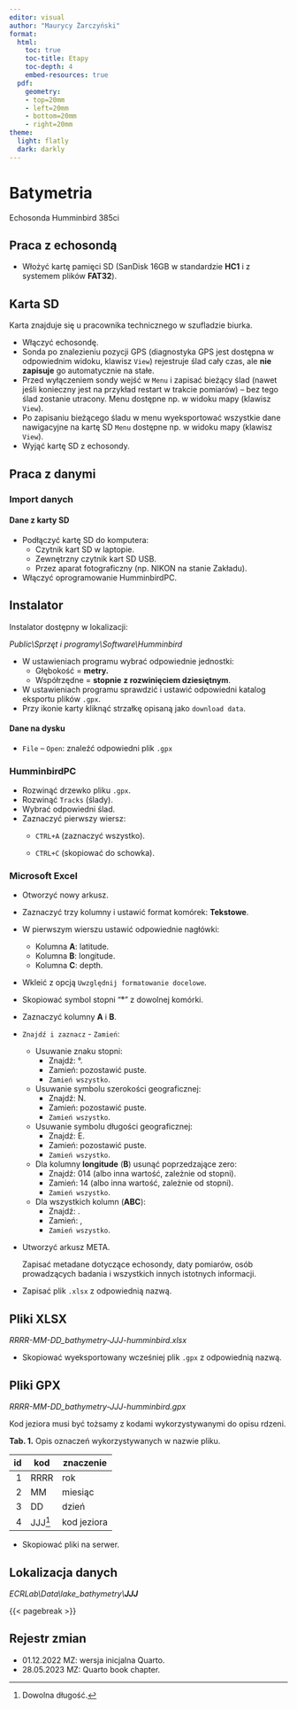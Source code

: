 ```yaml
---
editor: visual
author: "Maurycy Żarczyński"
format:
  html:
    toc: true
    toc-title: Etapy
    toc-depth: 4
    embed-resources: true
  pdf:
    geometry: 
    - top=20mm
    - left=20mm
    - bottom=20mm
    - right=20mm
theme:
  light: flatly
  dark: darkly
---
```


# Batymetria

Echosonda Humminbird 385ci

## Praca z echosondą

-   Włożyć kartę pamięci SD (SanDisk 16GB w standardzie **HC1** i z systemem plików **FAT32**).

::: callout-note
## Karta SD

Karta znajduje się u pracownika technicznego w szufladzie biurka.
:::

-   Włączyć echosondę.
-   Sonda po znalezieniu pozycji GPS (diagnostyka GPS jest dostępna w odpowiednim widoku, klawisz `View`) rejestruje ślad cały czas, ale **nie zapisuje** go automatycznie na stałe.
-   Przed wyłączeniem sondy wejść w `Menu` i zapisać bieżący ślad (nawet jeśli konieczny jest na przykład restart w trakcie pomiarów) -- bez tego ślad zostanie utracony. Menu dostępne np. w widoku mapy (klawisz `View`).
-   Po zapisaniu bieżącego śladu w menu wyeksportować wszystkie dane nawigacyjne na kartę SD `Menu` dostępne np. w widoku mapy (klawisz `View`).
-   Wyjąć kartę SD z echosondy.

## Praca z danymi

### Import danych

#### Dane z karty SD

-   Podłączyć kartę SD do komputera:
    -   Czytnik kart SD w laptopie.
    -   Zewnętrzny czytnik kart SD USB.
    -   Przez aparat fotograficzny (np. NIKON na stanie Zakładu).
-   Włączyć oprogramowanie HumminbirdPC.

::: callout-note
## Instalator

Instalator dostępny w lokalizacji:

*Public\\Sprzęt i programy\\Software\\Humminbird*
:::

-   W ustawieniach programu wybrać odpowiednie jednostki:
    -   Głębokość = **metry.**
    -   Współrzędne = **stopnie** **z rozwinięciem dziesiętnym**.
-   W ustawieniach programu sprawdzić i ustawić odpowiedni katalog eksportu plików `.gpx`.
-   Przy ikonie karty kliknąć strzałkę opisaną jako `download data`.

#### Dane na dysku

-   `File` -- `Open`: znaleźć odpowiedni plik `.gpx`

### HumminbirdPC

-   Rozwinąć drzewko pliku `.gpx`.
-   Rozwinąć `Tracks` (ślady).
-   Wybrać odpowiedni ślad.
-   Zaznaczyć pierwszy wiersz:
    -   `CTRL+A` (zaznaczyć wszystko).

    -   `CTRL+C` (skopiować do schowka).

### Microsoft Excel

-   Otworzyć nowy arkusz.

-   Zaznaczyć trzy kolumny i ustawić format komórek: **Tekstowe**.

-   W pierwszym wierszu ustawić odpowiednie nagłówki:

    -   Kolumna **A**: latitude.
    -   Kolumna **B**: longitude.
    -   Kolumna **C**: depth.

-   Wkleić z opcją `Uwzględnij formatowanie docelowe`.

-   Skopiować symbol stopni "**°**" z dowolnej komórki.

-   Zaznaczyć kolumny **A** i **B**.

-   `Znajdź i zaznacz` - `Zamień`:

    -   Usuwanie znaku stopni:
        -   Znajdź: °.
        -   Zamień: pozostawić puste.
        -   `Zamień wszystko`.
    -   Usuwanie symbolu szerokości geograficznej:
        -   Znajdź: N.
        -   Zamień: pozostawić puste.
        -   `Zamień wszystko`.
    -   Usuwanie symbolu długości geograficznej:
        -   Znajdź: E.
        -   Zamień: pozostawić puste.
        -   `Zamień wszystko`.
    -   Dla kolumny **longitude** (**B**) usunąć poprzedzające zero:
        -   Znajdź: 014 (albo inna wartość, zależnie od stopni).
        -   Zamień: 14 (albo inna wartość, zależnie od stopni).
        -   `Zamień wszystko`.
    -   Dla wszystkich kolumn (**ABC**):
        -   Znajdź: .
        -   Zamień: ,
        -   `Zamień wszystko`.

-   Utworzyć arkusz META.

    Zapisać metadane dotyczące echosondy, daty pomiarów, osób prowadzących badania i wszystkich innych istotnych informacji.

-   Zapisać plik `.xlsx` z odpowiednią nazwą.

::: callout-note
## Pliki XLSX

*RRRR-MM-DD_bathymetry-JJJ-humminbird.xlsx*
:::

-   Skopiować wyeksportowany wcześniej plik `.gpx` z odpowiednią nazwą.

::: callout-note
## Pliki GPX

*RRRR-MM-DD_bathymetry-JJJ-humminbird.gpx*

Kod jeziora musi być tożsamy z kodami wykorzystywanymi do opisu rdzeni.
:::

**Tab. 1.** Opis oznaczeń wykorzystywanych w nazwie pliku.

|  id | kod                   | znaczenie   |
|----:|-----------------------|-------------|
|   1 | RRRR                  | rok         |
|   2 | MM                    | miesiąc     |
|   3 | DD                    | dzień       |
|   4 | JJJ[^bathymetry_pl-1] | kod jeziora |

[^bathymetry_pl-1]: Dowolna długość.

-   Skopiować pliki na serwer.

::: callout-note
## Lokalizacja danych

*ECRLab\\Data\\lake_bathymetry\\**JJJ***
:::

{{< pagebreak >}}

## Rejestr zmian

-   01.12.2022 MZ: wersja inicjalna Quarto.
-   28.05.2023 MZ: Quarto book chapter.

